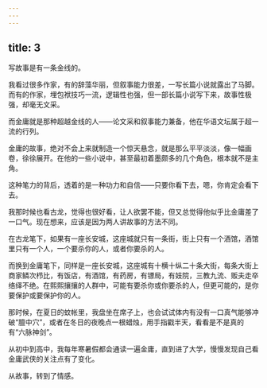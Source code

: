 ```yaml
---
---
---
```

title: 3
---



写故事是有一条金线的。

我看过很多作家，有的辞藻华丽，但叙事能力很差，一写长篇小说就露出了马脚。而有的作家，埋包袱技巧一流，逻辑性也强，但一部长篇小说写下来，故事性极强，却毫无文采。

而金庸就是那种超越金线的人——论文采和叙事能力兼备，他在华语文坛属于超一流的行列。

金庸的故事，绝对不会上来就制造一个惊天悬念，就是那么平平淡淡，像一幅画卷，徐徐展开。在他的一些小说中，甚至最初着墨颇多的几个角色，根本就不是主角。

这种笔力的背后，透着的是一种功力和自信——只要你看下去，嗯，你肯定会看下去。

我那时候也看古龙，觉得也很好看，让人欲罢不能，但又总觉得他似乎比金庸差了一口气。现在想来，应该是因为两人讲故事的方法不同。

在古龙笔下，如果有一座长安城，这座城就只有一条街，街上只有一个酒馆，酒馆里只有一个人，一个要杀你的人，或者你要杀的人。

而换到金庸笔下，同样是一座长安城，这座城有十横十纵二十条大街，每条大街上商家鳞次栉比，有饭店，有酒馆，有药房，有镖局，有妓院，三教九流、贩夫走卒络绎不绝。在熙熙攘攘的人群中，可能有要杀你或你要杀的人，但更可能的，是你要保护或要保护你的人。

那时候，在夏日的蚊帐里，我盘坐在席子上，也会试试体内有没有一口真气能够冲破“膻中穴”，或者在冬日的夜晚点一根蜡烛，用手指戳半天，看看是不是真的有“六脉神剑”。

从初中到高中，我每年寒暑假都会通读一遍金庸，直到进了大学，慢慢发现自己看金庸武侠的关注点有了变化。

从故事，转到了情感。